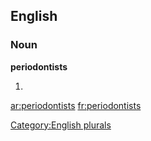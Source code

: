 ==English==

===Noun===
'''periodontists'''

# {{plural of|[[periodontist]]}}

[[Category:English plurals]]

[[ar:periodontists]]
[[fr:periodontists]]